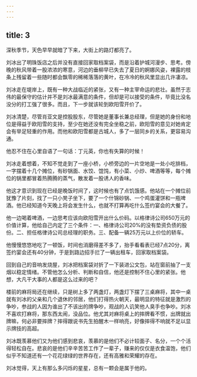 ```yaml
---
---
---
```

title: 3
---




深秋季节，天色早早就暗了下来，大街上的路灯都亮了。

刘冰出了明珠饭店之后并没有直接回家取档案袋，而是沿着护城河漫步、思考。傍晚的秋风带着一股浓浓的寒意，河边的垂柳早已失去了夏日的婀娜风姿，裸露的枝条上残留着一些随时都会飘零的稀稀落落的黄叶，在冷冷的秋风里显出几许凄凉。

刘冰走在堤岸上，既有一种大战临近的紧张，又有一种主宰命运的悲壮。虽然于志伟的最保守的估计并不是刘冰最满意的条件，但却是可以接受的条件，毕竟比没名没分的打工强了很多。而且，下一步就该轮到欧阳雪开价了。

刘冰清楚，尽管肖亚文是控股股东，尽管她是董事长兼总经理，但是她的身份和地位是得益于欧阳雪的支持，至少在她还没有完全坐稳之前，欧阳雪的意见对她肯定会有举足轻重的作用。而他和欧阳雪都是古城人，多了一层同乡的关系，更容易沟通。

他忍不住在心里自语了一句话：丁元英，你也有失算的时候！

刘冰走着想着，不知不觉走到了一座小桥，小桥旁边的一片空地是一处小吃排档，一字摆着十几个摊位，有砂锅面、水饺、馄饨，有小菜、小炒、啤酒等等，每个摊位的锅里都冒着热腾腾的蒸气，散发着一股诱人的香味。

他这才意识到现在已经是晚饭时间了，这时候也有了点饥饿感。他站在一个摊位前犹豫了片刻，找了一只小凳子坐下，要了一个什锦砂锅、一个鸡蛋灌饼和一瓶啤酒。他已经知道今天晚上将会发生什么，也就不打算再吃什么签约宴会的大餐了。

他一边喝着啤酒，一边思考应该向欧阳雪开出什么价码。以格律诗公司650万元的价值计算，他给自己内定了三个条件：一、格律诗公司20%的没有垫资负债的股份。二、担任格律诗公司总经理的职务。三、配备一辆25万元以上价位的轿车。

他慢慢悠悠地吃了一顿饭，时间也消磨得差不多了，抬手看看表已经7点20分，离签约宴会还有40分钟，于是到路边招手拦了一辆出租车，回家取档案袋。

回到自己的音响发烧屋，刘冰把档案袋对折了一下装进公文包，站在窗前抽了一支烟以稳定情绪。不管他怎么分析、判断和自信，他还是控制不住心里的紧张。他想，大凡干大事的人都是这么过来的吧？

楼前的麻将局还在继续，只是树上多了两盏灯，两盏灯下摆了三桌麻将，其中一桌就有刘冰的父亲和几个退休的邻居，他们打得热火朝天，最明显的特征就是激烈的争吵，参战的人因为谁出了不该出的牌争吵，观战的人讥笑他人臭手也争吵。刘冰不喜欢打麻将，那东西太闹，没品位。他尤其对麻将桌上的摔牌看不惯，出牌就出牌嘛，何必非要摔牌？摔得跟说书先生拍醒木一样响亮，好像摔得不响就不足以显示牌技的高超。

刘冰既羡慕他们又为他们感到悲哀，羡慕的是他们不必计较面子、名分，一个个活得轻松自在。悲哀的是他们辛辛苦苦工作了一辈子，赚来的仅仅是衣食温饱，他们似乎不知道还有一个花花绿绿的世界存在，还有高雅和荣耀的存在。

刘冰觉得，天上有那么多闪烁的星星，总有一颗会是属于他的。